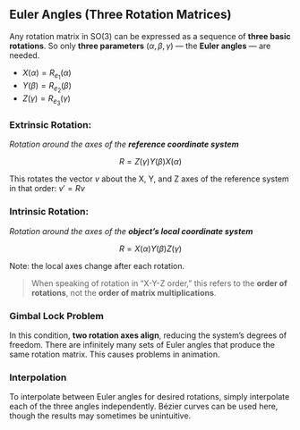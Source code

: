 
## Euler Angles (Three Rotation Matrices)

Any rotation matrix in $\mathrm{SO}(3)$ can be expressed as a sequence of **three basic rotations**. So only **three parameters** ($\alpha, \beta, \gamma$) — the **Euler angles** — are needed.

* $X(\alpha) = R_{e_1}(\alpha)$
* $Y(\beta) = R_{e_2}(\beta)$
* $Z(\gamma) = R_{e_3}(\gamma)$

### Extrinsic Rotation:

*Rotation around the axes of the **reference coordinate system***

$$
R = Z(\gamma) Y(\beta) X(\alpha)
$$

This rotates the vector $v$ about the X, Y, and Z axes of the reference system in that order: $v' = Rv$

### Intrinsic Rotation:

*Rotation around the axes of the **object’s local coordinate system***

$$
R = X(\alpha) Y(\beta) Z(\gamma)
$$

Note: the local axes change after each rotation.

> When speaking of rotation in “X-Y-Z order,” this refers to the **order of rotations**, not the **order of matrix multiplications**.

### Gimbal Lock Problem

In this condition, **two rotation axes align**, reducing the system’s degrees of freedom. There are infinitely many sets of Euler angles that produce the same rotation matrix. This causes problems in animation.

### Interpolation

To interpolate between Euler angles for desired rotations, simply interpolate each of the three angles independently. Bézier curves can be used here, though the results may sometimes be unintuitive.
